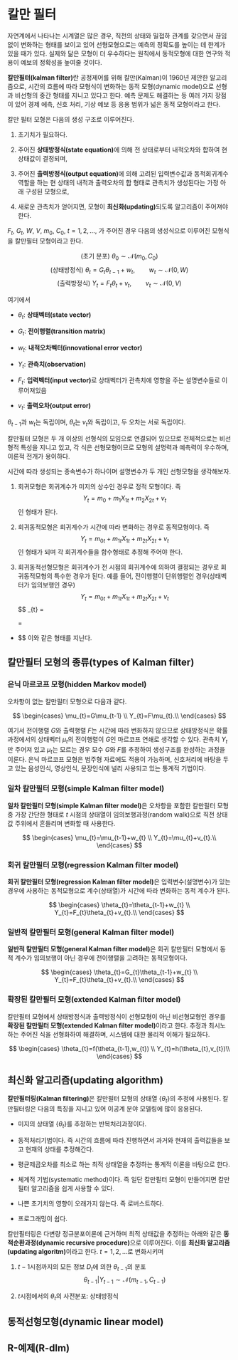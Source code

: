 # 칼만 필터 {#kalman}

자연계에서 나타나는 시계열은 많은 경우, 직전의 상태와 밀접하 관계를 갖으면서 끊임없이 변화하는 형태를 보이고 있어 선형모형으로는 예측의 정확도를 높이는 데 한계가 있을 때가 있다. 실제와 닮은 모형이 더 우수하다는 원칙에서 동적모형에 대한 연구와 적용이 예보의 정확성을 높여줄 것이다.

**칼만필터(kalman filter)**란 공정제어를 위해 칼만(Kalman)이 1960년 제안한 알고리즘으로, 시간의 흐름에 따라 모형식이 변화하는 동적 모형(dynamic model)으로 선형과 비선형의 중간 형태를 지니고 있다고 한다. 예측 문제도 해결하는 등 여러 가지 장점이 있어 경제 에측, 신호 처리, 기상 예보 등 응용 범위가 넓은 동적 모형이라고 한다.

칼만 필터 모형은 다음의 생성 구조로 이루어진다.

1. 초기치가 필요하다.

2. 주어진 **상태방정식(state equation)**에 의해 전 상태로부터 내적오차와 합하여 현 상태값이 결정되며,

3. 주어진 **출력방정식(output equation)**에 의해 고려된 입력변수값과 동적회귀계수 역할을 하는 현 상태의 내적과 출력오차의 합 형태로 관측치가 생성된다는 가정 아래 구성된 모형으로,

4. 새로운 관측치가 얻어지면, 모형이 **최신화(updating)**되도록 알고리즘이 주어져야 한다.

$F_{t}$, $G_{t}$, $W$, $V$, $m_{0}$, $C_{0}$, $t=1,2,\ldots,$ 가 주어진 경우 다음의 생성식으로 이루어진 모형식을 칼만필터 모형이라고 한다.

$$\text{(초기 분포) } \theta_{0} \sim \mathcal{N}(m_{0},C_{0})$$
$$\text{(상태방정식) } \theta_{t}=G_{t}\theta_{t-1}+w_{t}, \qquad{w_{t} \sim \mathcal{N}(0,W)}$$
$$\text{(출력방정식) } Y_{t}=F_{t}\theta_{t}+v_{t}, \qquad{v_{t}\sim \mathcal{N}(0,V)}$$

여기에서 

- $\theta_{t}$: **상태벡터(state vector)**

- $G_{t}$: **전이행렬(transition matrix)**

- $w_{t}$: **내적오차벡터(innovational error vector)**

- $Y_{t}$: **관측치(observation)**

- $F_{t}$: **입력벡터(input vector)**로 상태벡터가 관측치에 영향을 주는 설명변수들로 이루어져있음

- $v_{t}$: **출력오차(output error)**

$\theta_{t-1}$과 $w_{t}$는 독립이며, $\theta_{t}$는 $v_{t}$와 독립이고, 두 오차는 서로 독립이다.

칼만필터 모형은 두 개 이상의 선형식의 모임으로 연결되어 있으므로 전체적으로는 비선형적 특성을 지니고 있고, 각 식은 선형모형이므로 모형의 설명력과 예측력이 우수하며, 이론적 전개가 용이하다.

<div class="example">

시간에 따라 생성되는 종속변수가 하나이며 설명변수가 두 개인 선형모형을 생각해보자.

1. 회귀모형은 회귀계수가 미지의 상수인 경우로 정적 모형이다. 즉
$$Y_{t}=m_{0}+m_{1}X_{1t}+m_{2}X_{2t}+v_{t}$$
인 형태가 된다.

2. 회귀동적모형은 회귀계수가 시간에 따라 변화하는 경우로 동적모형이다. 즉
$$Y_{t}=m_{0t}+m_{1t}X_{1t}+m_{2t}X_{2t}+v_{t}$$
인 형태가 되며 각 회귀계수들을 함수형태로 추정해 주어야 한다.

3. 회귀동적선형모형은 회귀계수가 전 시점의 회귀계수에 의하여 결정되는 경우로 회귀동적모형의 특수한 경우가 된다. 예를 들어, 전이행렬이 단위행렬인 경우(상태벡터가 임의보행인 경우)
$$Y_{t}=m_{0t}+m_{1t}X_{1t}+m_{2t}X_{2t}+v_{t}$$
$$
\theta_{t} =
 \begin{pmatrix}
  m_{0t} \\
  m_{1t} \\
  m_{2t} 
 \end{pmatrix}
= 
 \begin{pmatrix}
  1 & 0 & 0 \\
  0 & 1 & 0 \\
  0 & 0 & 1
 \end{pmatrix}
 \begin{pmatrix}
  m_{0,t-1} \\
  m_{1,t-1} \\
  m_{2,t-1} 
 \end{pmatrix} 
+
 \begin{pmatrix}
  w_{0t} \\
  w_{1t} \\
  w_{2t} 
 \end{pmatrix}
$$
이와 같은 형태를 지닌다.

</div>

## 칼만필터 모형의 종류(types of Kalman filter)

### 은닉 마르코프 모형(hidden Markov model)

오차항이 없는 칼만필터 모형으로 다음과 같다.

$$
\begin{cases}
\mu_{t}=G\mu_{t-1} \\
Y_{t}=F\mu_{t}.\\
\end{cases}
$$

여기서 전이행렬 $G$와 출력행렬 $F$는 시간에 따라 변화하지 않으므로 상태방정식은 확률과정에서의 상태벡터 $\mu_{t}$의 전이행렬이 $G$인 마르코프 연쇄로 생각할 수 있다. 관측치 $Y_{t}$만 주어져 있고 $\mu_{t}$는 모르는 경우 모수 $G$와 $F$를 추정하여 생성구조를 완성하는 과정을 이룬다. 은닉 마르코프 모형은 범주형 자료에도 적용이 가능하며, 신호처리에 바탕을 두고 있는 음성인식, 영상인식, 문장인식에 널리 사용되고 있는 통계적 기법이다.

### 일차 칼만필터 모형(simple Kalman filter model)

**일차 칼만필터 모형(simple Kalman filter model)**은 오차항을 포함한 칼만필터 모형 중 가장 간단한 형태로 $t$ 시점의 상태열이 임의보행과정(random walk)으로 직전 상태값 주위에서 흔들리며 변화할 때 사용한다.

$$
\begin{cases}
\mu_{t}=\mu_{t-1}+w_{t} \\
Y_{t}=\mu_{t}+v_{t}.\\
\end{cases}
$$

### 회귀 칼만필터 모형(regression Kalman filter model)

**회귀 칼만필터 모형(regression Kalman filter model)**은 입력변수(설명변수)가 있는 경우에 사용하는 동적모형으로 계수(상태열)가 시간에 따라 변화하는 동적 계수가 된다.

$$
\begin{cases}
\theta_{t}=\theta_{t-1}+w_{t} \\
Y_{t}=F_{t}\theta_{t}+v_{t}.\\
\end{cases}
$$

### 일반적 칼만필터 모형(general Kalman filter model)

**일반적 칼만필터 모형(general Kalman filter model)**은 회귀 칼만필터 모형에서 동적 계수가 임의보행이 아닌 경우에 전이행렬을 고려하는 동적모형이다.

$$
\begin{cases}
\theta_{t}=G_{t}\theta_{t-1}+w_{t} \\
Y_{t}=F_{t}\theta_{t}+v_{t}.\\
\end{cases}
$$

### 확장된 칼만필터 모형(extended Kalman filter model)

칼만필터 모형에서 상태방정식과 출력방정식이 선형모형이 아닌 비선형모형인 경우를 **확장된 칼만필터 모형(extended Kalman filter model)**이라고 한다. 추정과 최시노하는 주어진 식을 선형화하여 해결하며, 시스템에 대한 물리적 이해가 필요하다.

$$
\begin{cases}
\theta_{t}=f(\theta_{t-1},w_{t}) \\
Y_{t}=h(\theta_{t},v_{t})\\
\end{cases}
$$

## 최신화 알고리즘(updating algorithm)

**칼만필터링(Kalman filtering)**은 칼만필터 모형의 상태열 $\{ \theta_{t}\}$의 추정에 사용된다. 칼만필터링은 다음의 특징을 지니고 있어 이공계 분야 모델링에 많이 응용된다.

- 미지의 상태열 $\{\theta_{t}\}$를 추정하는 반복처리과정이다.

- 동적처리기법이다. 즉 시간의 흐름에 따라 진행하면서 과거와 현재의 출력값들을 보고 현재의 상태를 추정해간다.

- 평균제곱오차를 최소로 하는 최적 상태열을 추정하는 통계적 이론을 바탕으로 한다.

- 체계적 기법(systematic method)이다. 즉 일단 칼만필터 모형이 만들어지면 칼만필터 알고리즘을 쉽게 사용할 수 있다.

- 나쁜 초기치의 영향이 오래가지 않는다. 즉 로버스트하다.

- 프로그래밍이 쉽다.

칼만필터링은 다변량 정규분포이론에 근거하며 최적 상태값을 추정하는 아래와 같은 **동적순환과정(dynamic recursive procedure)**으로 이루어진다. 이를 **최신화 알고리즘(updating algoritm)**이라고 한다. $t=1,2,\ldots$로 변화시키며

1. $t-1$시점까지의 모든 정보 $D_{t}$에 의한 $\theta_{t-1}$의 분포
$$\theta_{t-1}|Y_{t-1} \sim \mathcal{N}(m_{t-1},C_{t-1})$$

2. $t$시점에서의 $\theta_{t}$의 사전분포: 상태방정식 

## 동적선형모형(dynamic linear model)

## R-예제(R-dlm)
